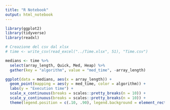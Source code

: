 ```yaml
---
title: "R Notebook"
output: html_notebook
---
```


```r
library(ggplot2)
library(tidyverse)
library(readxl)
```

```r
# Creazione del csv dal xlsx
# time <- write_csv(read_excel("../Time.xlsx", 51), "Time.csv")

medians <- time %>%
  select(array_length, Quick, Med, Heap) %>%
  gather(key = "algorithm", value = "med_time", -array_length)
```

```r
ggplot(data = medians, aes(x = array_length)) +
  geom_point(mapping = aes(y = med_time, color = algorithm)) +
  labs(y = "Execution time") +
  scale_x_continuous(breaks = scales::pretty_breaks(n = 10)) +
  scale_y_continuous(breaks = scales::pretty_breaks(n = 10)) +
  theme(legend.position = c(.10, .90), legend.background = element_rect(fill = "transparent"), legend.title=element_blank())
```

